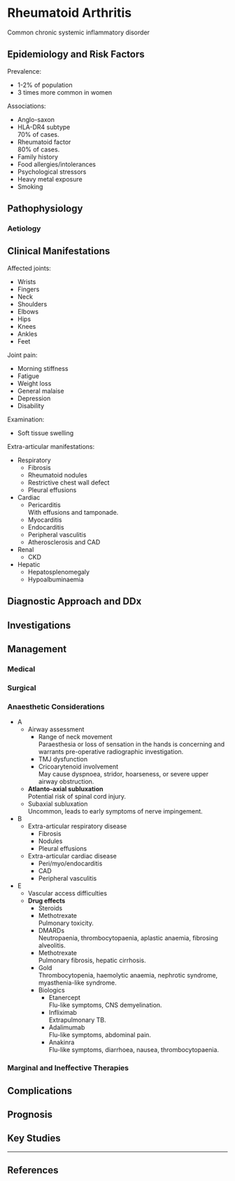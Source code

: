 # Rheumatoid Arthritis


Common chronic systemic inflammatory disorder

## Epidemiology and Risk Factors

Prevalence:

* 1-2% of population
* 3 times more common in women


Associations:

* Anglo-saxon
* HLA-DR4 subtype\
70% of cases.
* Rheumatoid factor\
80% of cases.
* Family history
* Food allergies/intolerances
* Psychological stressors
* Heavy metal exposure
* Smoking

## Pathophysiology

### Aetiology

## Clinical Manifestations

Affected joints:

* Wrists
* Fingers
* Neck
* Shoulders
* Elbows
* Hips
* Knees
* Ankles
* Feet


Joint pain:

* Morning stiffness
* Fatigue
* Weight loss
* General malaise
* Depression
* Disability


Examination:

* Soft tissue swelling


Extra-articular manifestations:

* Respiratory
	* Fibrosis
	* Rheumatoid nodules
	* Restrictive chest wall defect
	* Pleural effusions
* Cardiac
	* Pericarditis\
	With effusions and tamponade.
	* Myocarditis
	* Endocarditis
	* Peripheral vasculitis
	* Atherosclerosis and CAD
* Renal
	* CKD
* Hepatic
	* Hepatosplenomegaly
	* Hypoalbuminaemia


## Diagnostic Approach and DDx

## Investigations

## Management

### Medical

### Surgical

### Anaesthetic Considerations

* A
	* Airway assessment
		* Range of neck movement\
		Paraesthesia or loss of sensation in the hands is concerning and warrants pre-operative radiographic investigation.
		* TMJ dysfunction
		* Cricoarytenoid involvement\
		May cause dyspnoea, stridor, hoarseness, or severe upper airway obstruction.
	* **Atlanto-axial subluxation**\
	Potential risk of spinal cord injury.
	* Subaxial subluxation\
	Uncommon, leads to early symptoms of nerve impingement.
* B
	* Extra-articular respiratory disease
		* Fibrosis
		* Nodules
		* Pleural effusions
	* Extra-articular cardiac disease
		* Peri/myo/endocarditis
		* CAD
		* Peripheral vasculitis
* E
	* Vascular access difficulties
	* **Drug effects**
		* Steroids
		* Methotrexate\
		Pulmonary toxicity.
		* DMARDs\
		Neutropaenia, thrombocytopaenia, aplastic anaemia, fibrosing alveolitis.
		* Methotrexate\
		Pulmonary fibrosis, hepatic cirrhosis.
		* Gold\
		Thrombocytopenia, haemolytic anaemia, nephrotic syndrome, myasthenia-like syndrome.
		* Biologics
			* Etanercept\
			Flu-like symptoms, CNS demyelination.
			* Infliximab\
			Extrapulmonary TB.
			* Adalimumab\
			Flu-like symptoms, abdominal pain.
			* Anakinra\
			Flu-like symptoms, diarrhoea, nausea, thrombocytopaenia.


### Marginal and Ineffective Therapies

## Complications

## Prognosis

## Key Studies


---

## References

